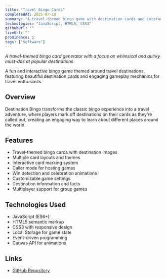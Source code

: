 ```yaml
---
title: "Travel Bingo Cards"
completedAt: 2025-07-18
summary: "A travel-themed bingo game with destination cards and interactive gameplay"
technologies: "JavaScript, HTML5, CSS3"
githubUrl: ""
liveUrl: ""
prominence: 5
tags: ["Software"]
---
```


_A travel-themed bingo card generator with a focus on whimsical and quirky must-dos at popular destinations_

A fun and interactive bingo game themed around travel destinations, featuring beautiful destination cards and engaging gameplay mechanics for travel enthusiasts.

## Overview

Destination Bingo transforms the classic bingo experience into a travel adventure, where players mark off destinations on their cards as they're called out, creating an engaging way to learn about different places around the world.

## Features

- Travel-themed bingo cards with destination images
- Multiple card layouts and themes
- Interactive card marking system
- Caller mode for hosting games
- Win detection and celebration animations
- Customizable game settings
- Destination information and facts
- Multiplayer support for group games

## Technologies Used

- JavaScript (ES6+)
- HTML5 semantic markup
- CSS3 with responsive design
- Local Storage for game state
- Event-driven programming
- Canvas API for animations

## Links

- [GitHub Repository](https://github.com/bbeaudet-dev/destination-bingo)
